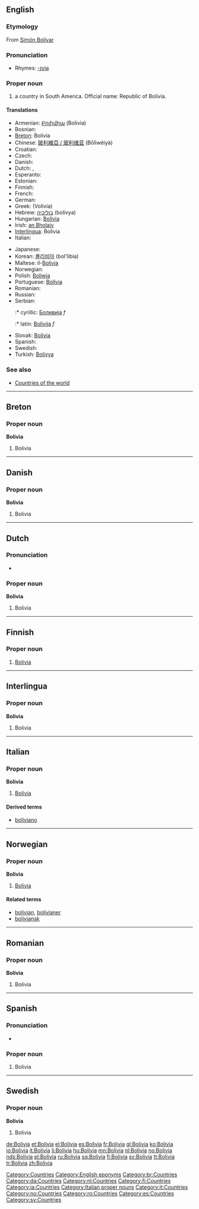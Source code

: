 ==English==
{{wikipedia}}

===Etymology===
From [[w:Simón Bolívar|Simón Bolívar]]

===Pronunciation===
*Rhymes: [[Rhymes:English:-ɪviə|-ɪviə]]

===Proper noun===
{{en-proper noun}}

# a country in South America. Official name: Republic of Bolivia.

====Translations====
{{top}}
* Armenian: [[Բոլիվիա]] (Bolivia)
* Bosnian: {{t-|bs|Bolivija|f}}
* [[Breton]]: Bolivia
* Chinese: [[玻利維亞 / 玻利维亚]] (Bōlìwéiyà)
* Croatian: {{t-|hr|Bolivija|f}}
* Czech: {{t+|cs|Bolívie|f}}
* Danish: {{t-|da|Bolivia}}
* Dutch: {{t+|nl|Bolivia}}, {{t-|nl|Bolivië}}
* Esperanto: {{t-|eo|Bolivio|xs=Esperanto}}
* Estonian: {{t-|et|Boliivia}}
* Finnish: {{t+|fi|Bolivia}}
* French: {{t+|fr|Bolivie}}
* German: {{t+|de|Bolivien}}
* Greek: {{t+|el|Βολιβία|f|sc=Grek}} (Volivía)
* Hebrew: [[בוליביה]] (bolivya)
* Hungarian: [[Bolívia]]
* Irish: [[an Bholaiv]]
* [[Interlingua]]: Bolivia
* Italian: {{t+|it|Bolivia}}
{{mid}}
* Japanese: {{t+|ja|ボリビア|tr=Boribia|sc=Jpan}}
* Korean: [[볼리비아]] (bol'libia)
* Maltese: il-[[Bolivja]]
* Norwegian: {{t+|no|Bolivia}}
* Polish: [[Boliwia]] {{f}}
* Portuguese: [[Bolívia]]
* Romanian: {{t-|ro|Bolivia|f}}
* Russian: {{t+|ru|Боливия|sc=Cyrl}}
* Serbian:
*:* cyrillic: [[Боливија]] ''f''
*:* latin: [[Bolivija]] ''f''
* Slovak: [[Bolívia]] {{f}}
* Spanish: {{t+|es|Bolivia}}
* Swedish: {{t+|sv|Bolivia}}
* Turkish: [[Bolivya]]
{{bottom}}

===See also===
*[[Appendix:Countries of the world|Countries of the world]]

[[Category:Countries]]
[[Category:English eponyms]]

----

==Breton==

===Proper noun===
'''Bolivia'''

# Bolivia

[[Category:br:Countries]]

----

==Danish==

===Proper noun===
'''Bolivia'''

# Bolivia

[[Category:da:Countries]]

----

==Dutch==

===Pronunciation===
*{{audio|Nl-Bolivia.ogg|audio}}

===Proper noun===
'''Bolivia'''

# Bolivia

[[Category:nl:Countries]]

----

==Finnish==
{{wikipedia|lang=fi}}

===Proper noun===
{{fi-noun|proper=true|Bolivi|type=kulkija}}

# [[#English|Bolivia]]

[[Category:fi:Countries]]

----

==Interlingua==

===Proper noun===
'''Bolivia'''

# Bolivia

[[Category:ia:Countries]]

----

==Italian==
{{wikipedia|lang=it}}

===Proper noun===
'''Bolivia''' {{f}}

# [[#English|Bolivia]]

====Derived terms====
* [[boliviano]]

[[Category:Italian proper nouns]]
[[Category:it:Countries]]

----

==Norwegian==

===Proper noun===
'''Bolivia'''

# [[#English|Bolivia]]

====Related terms====
*[[bolivian]], [[bolivianer]]
*[[boliviansk]]

[[Category:no:Countries]]

----

==Romanian==

===Proper noun===
'''Bolivia'''

# Bolivia

[[Category:ro:Countries]]

----

==Spanish==

===Pronunciation===
*{{audio|Es-Bolivia.ogg|audio}}

===Proper noun===
{{es-proper noun|f}}

# Bolivia

[[Category:es:Countries]]

----

==Swedish==

===Proper noun===
'''Bolivia'''

# Bolivia

[[Category:sv:Countries]]

[[de:Bolivia]]
[[et:Bolivia]]
[[el:Bolivia]]
[[es:Bolivia]]
[[fr:Bolivia]]
[[gl:Bolivia]]
[[ko:Bolivia]]
[[io:Bolivia]]
[[it:Bolivia]]
[[li:Bolivia]]
[[hu:Bolivia]]
[[mn:Bolivia]]
[[nl:Bolivia]]
[[no:Bolivia]]
[[nds:Bolivia]]
[[pl:Bolivia]]
[[ru:Bolivia]]
[[sq:Bolivia]]
[[fi:Bolivia]]
[[sv:Bolivia]]
[[tt:Bolivia]]
[[tr:Bolivia]]
[[zh:Bolivia]]